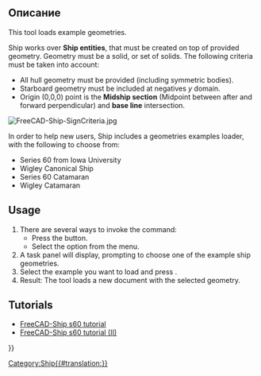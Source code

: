 <languages/>

{{Docnav
|
|[[Ship_CreateShip|Create a new ship]]
|[[Ship_Workbench|Ship]]
|IconL=
|IconR=Ship_CreateShip.svg
|IconC=Workbench_Ship.svg
}}

<div class="mw-translate-fuzzy">
{{GuiCommand/ru
|Name=Ship Load
|Name/ru=Ship Load
|MenuLocation=Ship design → Загрузить пример геометрии судна
|Workbenches=[[Ship Workbench/ru|Ship]]
|Shortcut=
|SeeAlso=
}}
</div>

== Описание ==

This tool loads example geometries.

Ship works over '''Ship entities''', that must be created on top of provided geometry. Geometry must be a solid, or set of solids. The following criteria must be taken into account:
* All hull geometry must be provided (including symmetric bodies).
* Starboard geometry must be included at negatives ''y'' domain.
* Origin (0,0,0) point is the '''Midship section''' (Midpoint between after and forward perpendicular) and '''base line''' intersection.

[[Image:FreeCAD-Ship-SignCriteria.jpg]]
{{Caption|Ship sign criteria}}

In order to help new users, Ship includes a geometries examples loader, with the following to choose from:
* Series 60 from Iowa University
* Wigley Canonical Ship
* Series 60 Catamaran
* Wigley Catamaran

== Usage ==

# There are several ways to invoke the command:
#* Press the {{Button|[[Image:Ship_LoadExample.svg|16px]] [[Ship_LoadExample|Load an example ship geometry]]}} button.
#* Select the {{MenuCommand|Ship design → [[Image:Ship_LoadExample.svg|16px]] Load‏‎ an example ship geometry}} option from the menu.
# A task panel will display, prompting to choose one of the example ship geometries. 
# Select the example you want to load and press {{Button|Accept}}.
# Result: The tool loads a new document with the selected geometry.

{{VeryImportantMessage|Warning, before editing anything! You are now working with the original example file. To preserve the original unedited example, you must first save it as a new file before editing anything.}}

==Tutorials==

* [[FreeCAD-Ship_s60_tutorial|FreeCAD-Ship s60 tutorial]]
* [[FreeCAD-Ship_s60_tutorial_(II)|FreeCAD-Ship s60 tutorial (II)]] 


{{Docnav
|
|[[Ship_CreateShip|Create a new ship]]
|[[Ship_Workbench|Ship]]
|IconL=
|IconR=Ship_CreateShip.svg
|IconC=Workbench_Ship.svg
}}

{{Userdocnavi{{#translation:}}}}
[[Category:Ship{{#translation:}}]]